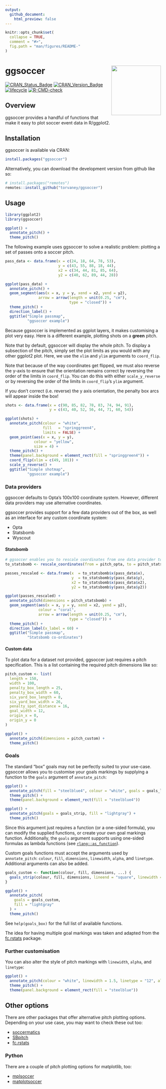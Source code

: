 ```yaml
---
output:
  github_document:
    html_preview: false
---
```


<!-- README.md is generated from README.Rmd. Please edit that file -->

```r
knitr::opts_chunk$set(
  collapse = TRUE,
  comment = "#>",
  fig.path = "man/figures/README-"
)
```

# ggsoccer  <img src="man/figures/logo.png" width="160px" align="right" /> 

<!-- badges: start -->
[![CRAN\_Status\_Badge](http://www.r-pkg.org/badges/version/ggsoccer)](https://cran.r-project.org/package=ggsoccer)
[![CRAN\_Version\_Badge](https://cranlogs.r-pkg.org/badges/ggsoccer?color=ff69b4)](https://cran.r-project.org/package=ggsoccer)
[![lifecycle](https://img.shields.io/badge/lifecycle-stable-brightgreen.svg)](https://www.tidyverse.org/lifecycle/#stable)
[![R-CMD-check](https://github.com/Torvaney/ggsoccer/workflows/R-CMD-check/badge.svg)](https://github.com/Torvaney/ggsoccer/actions)
<!-- badges: end -->

## Overview

ggsoccer provides a handful of functions that make it easy to plot soccer 
event data in R/ggplot2.

## Installation

ggsoccer is available via CRAN:

```r
install.packages("ggsoccer")
```

Alternatively, you can download the development version from github like so:

```r
# install.packages("remotes")
remotes::install_github("torvaney/ggsoccer")
```

## Usage

```r
library(ggplot2)
library(ggsoccer)

ggplot() +
  annotate_pitch() +
  theme_pitch()
```

The following example uses ggsoccer to solve a realistic problem: plotting a set 
of passes onto a soccer pitch.

```r
pass_data <- data.frame(x = c(24, 18, 64, 78, 53),
                        y = c(43, 55, 88, 18, 44),
                        x2 = c(34, 44, 81, 85, 64),
                        y2 = c(40, 62, 89, 44, 28))

ggplot(pass_data) +
  annotate_pitch() +
  geom_segment(aes(x = x, y = y, xend = x2, yend = y2),
               arrow = arrow(length = unit(0.25, "cm"),
                             type = "closed")) +
  theme_pitch() +
  direction_label() +
  ggtitle("Simple passmap", 
          "ggsoccer example")
```

Because ggsoccer is implemented as ggplot layers, it makes customising a plot 
very easy. Here is a different example, plotting shots on a **green** pitch.

Note that by default, ggsoccer will display the whole pitch. To display a 
subsection of the pitch, simply set the plot limits as you would with any other
ggplot2 plot. Here, we use the `xlim` and `ylim` arguments to `coord_flip`.

Note that because of the way coordinates get flipped, we must also reverse the y-axis
to ensure that the orientation remains correct by reversing the order of the limits 
in `coord_flip`. You can do this with either `scale_y_reverse` or by reversing the
order of the limits in `coord_flip`'s `ylim` argument.

If you don't correct (i.e. reverse) the y axis orientation, the penalty box arcs will appear 
inside the box!

```r
shots <- data.frame(x = c(90, 85, 82, 78, 83, 74, 94, 91),
                    y = c(43, 40, 52, 56, 44, 71, 60, 54))

ggplot(shots) +
  annotate_pitch(colour = "white",
                 fill   = "springgreen4",
                 limits = FALSE) +
  geom_point(aes(x = x, y = y),
             colour = "yellow",
             size = 4) +
  theme_pitch() +
  theme(panel.background = element_rect(fill = "springgreen4")) +
  coord_flip(xlim = c(49, 101)) +
  scale_y_reverse() +
  ggtitle("Simple shotmap",
          "ggsoccer example")
```

### Data providers

ggsoccer defaults to Opta's 100x100 coordinate system. However, different data 
providers may use alternative coordinates. 

ggsoccer provides support for a few data providers out of the box,
as well as an interface for any custom coordinate system:

* Opta
* Statsbomb
* Wyscout

#### Statsbomb

```r
# ggsoccer enables you to rescale coordinates from one data provider to another, too
to_statsbomb <- rescale_coordinates(from = pitch_opta, to = pitch_statsbomb)

passes_rescaled <- data.frame(x  = to_statsbomb$x(pass_data$x),
                              y  = to_statsbomb$y(pass_data$y),
                              x2 = to_statsbomb$x(pass_data$x2),
                              y2 = to_statsbomb$y(pass_data$y2))

ggplot(passes_rescaled) +
  annotate_pitch(dimensions = pitch_statsbomb) +
  geom_segment(aes(x = x, y = y, xend = x2, yend = y2),
               colour = "coral",
               arrow = arrow(length = unit(0.25, "cm"),
                             type = "closed")) +
  theme_pitch() +
  direction_label(x_label = 60) +
  ggtitle("Simple passmap", 
          "Statsbomb co-ordinates")
```

#### Custom data

To plot data for a dataset not provided, ggsoccer just requires
a pitch specification. This is a list containing the required pitch dimensions
like so:

```r
pitch_custom <- list(
  length = 150,
  width = 100,
  penalty_box_length = 25,
  penalty_box_width = 60,
  six_yard_box_length = 8,
  six_yard_box_width = 26,
  penalty_spot_distance = 16,
  goal_width = 12,
  origin_x = 0,
  origin_y = 0
)

ggplot() +
  annotate_pitch(dimensions = pitch_custom) +
  theme_pitch()
```

### Goals

The standard "box" goals may not be perfectly suited to your use-case. ggsoccer
allows you to customise your goals markings by supplying a function to 
the `goals` argument of `annotate_pitch`:

```r
ggplot() +
  annotate_pitch(fill = "steelblue4", colour = "white", goals = goals_line) +
  theme_pitch() +
  theme(panel.background = element_rect(fill = "steelblue4"))
```

```r
ggplot() +
  annotate_pitch(goals = goals_strip, fill = "lightgray") +
  theme_pitch()
```

Since this argument just requires a function (or a one-sided formula), 
you can modify the supplied functions, or create your own goal markings function.
Additionally, the `goals` argument supports using one-sided formulas as lambda functions
(see [`rlang::as_function`](https://rlang.r-lib.org/reference/as_function.html)).

Custom goals functions must accept the arguments used by `annotate_pitch`: `colour`, `fill`, 
`dimensions`, `linewidth`, `alpha`, and `linetype`. Additional arguments can also be added.

```r
goals_custom <- function(colour, fill, dimensions, ...) {
  goals_strip(colour, fill, dimensions, lineend = "square", linewidth = 3.5)
}

ggplot() +
  annotate_pitch(
    goals = goals_custom, 
    fill = "lightgray"
  ) +
  theme_pitch()
```

See `help(goals_box)` for the full list of available functions.

The idea for having multiple goal markings was taken and adapted from the [fc.rstats](https://github.com/FCrSTATS/fc.rstats) package.

### Further customisation

You can also alter the style of pitch markings with `linewidth`, `alpha`, and `linetype`:

```r
ggplot() +
  annotate_pitch(colour = "white", linewidth = 1.5, linetype = "12", alpha = 0.2, goals = goals_line) +
  theme_pitch() +
  theme(panel.background = element_rect(fill = "steelblue"))
```

## Other options

There are other packages that offer alternative pitch plotting options. 
Depending on your use case, you may want to check these out too:

* [soccermatics](https://github.com/JoGall/soccermatics)
* [SBpitch](https://github.com/FCrSTATS/SBpitch)
* [fc.rstats](https://github.com/FCrSTATS/fc.rstats)

### Python

There are a couple of pitch plotting options for matplotlib, too:

* [mplsoccer](https://github.com/andrewRowlinson/mplsoccer)
* [matplotsoccer](https://github.com/TomDecroos/matplotsoccer)
